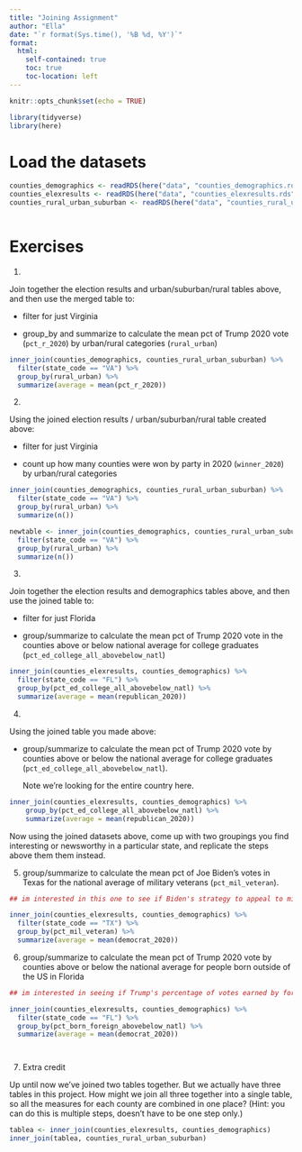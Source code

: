 ```yaml
---
title: "Joining Assignment"
author: "Ella"
date: "`r format(Sys.time(), '%B %d, %Y')`"
format:
  html:
    self-contained: true
    toc: true
    toc-location: left
---
```


```r
knitr::opts_chunk$set(echo = TRUE)

library(tidyverse)
library(here)

```

# Load the datasets

```r

counties_demographics <- readRDS(here("data", "counties_demographics.rds"))
counties_elexresults <- readRDS(here("data", "counties_elexresults.rds"))
counties_rural_urban_suburban <- readRDS(here("data", "counties_rural_urban_suburban.rds"))



```

# Exercises

1)  

Join together the election results and urban/suburban/rural tables above, and then use the merged table to:

-   filter for just Virginia

-   group_by and summarize to calculate the mean pct of Trump 2020 vote (`pct_r_2020`) by urban/rural categories (`rural_urban`)

```r
inner_join(counties_demographics, counties_rural_urban_suburban) %>% 
  filter(state_code == "VA") %>% 
  group_by(rural_urban) %>% 
  summarize(average = mean(pct_r_2020))
```

2)  

Using the joined election results / urban/suburban/rural table created above:

-   filter for just Virginia

-   count up how many counties were won by party in 2020 (`winner_2020`) by urban/rural categories

```r

inner_join(counties_demographics, counties_rural_urban_suburban) %>% 
  filter(state_code == "VA") %>% 
  group_by(rural_urban) %>% 
  summarize(n())

newtable <- inner_join(counties_demographics, counties_rural_urban_suburban) %>% 
  filter(state_code == "VA") %>% 
  group_by(rural_urban) %>% 
  summarize(n()) 

```
3)  

Join together the election results and demographics tables above, and then use the joined table to:

-   filter for just Florida

-   group/summarize to calculate the mean pct of Trump 2020 vote in the counties above or below national average for college graduates (`pct_ed_college_all_abovebelow_natl`)

```r

inner_join(counties_elexresults, counties_demographics) %>% 
  filter(state_code == "FL") %>% 
  group_by(pct_ed_college_all_abovebelow_natl) %>% 
  summarize(average = mean(republican_2020))


```

4)  

Using the joined table you made above:

-   group/summarize to calculate the mean pct of Trump 2020 vote by counties above or below the national average for college graduates (`pct_ed_college_all_abovebelow_natl`).

    Note we're looking for the entire country here.

```r
inner_join(counties_elexresults, counties_demographics) %>% 
    group_by(pct_ed_college_all_abovebelow_natl) %>% 
    summarize(average = mean(republican_2020))


```

Now using the joined datasets above, come up with two groupings you find interesting or newsworthy in a particular state, and replicate the steps above them them instead.

5)  group/summarize to calculate the mean pct of Joe Biden's votes in Texas for the national average of military veterans (`pct_mil_veteran`).

```r
## im interested in this one to see if Biden's strategy to appeal to military families worked in a state with a military families stronghold.

inner_join(counties_elexresults, counties_demographics) %>% 
  filter(state_code == "TX") %>% 
  group_by(pct_mil_veteran) %>% 
  summarize(average = mean(democrat_2020))

```

6) group/summarize to calculate the mean pct of Trump 2020 vote by counties above or below the national average for people born outside of the US in Florida

```r
## im interested in seeing if Trump's percentage of votes earned by foreigners in Florida, where he frequently targeted Hispanic voters, was above or below the average for foreigners who voted in 2020.

inner_join(counties_elexresults, counties_demographics) %>% 
  filter(state_code == "FL") %>% 
  group_by(pct_born_foreign_abovebelow_natl) %>% 
  summarize(average = mean(democrat_2020))




```

7)  Extra credit

Up until now we've joined two tables together. But we actually have three tables in this project. How might we join all three together into a single table, so all the measures for each county are combined in one place? (Hint: you can do this is multiple steps, doesn't have to be one step only.)

```r

tablea <- inner_join(counties_elexresults, counties_demographics)
inner_join(tablea, counties_rural_urban_suburban)


```
